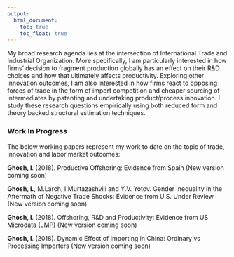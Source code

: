 ```yaml
---
output:
  html_document: 
    toc: true
    toc_float: true
---
```



My broad research agenda lies at the intersection of International Trade and Industrial Organization. More specifically, I am particularly interested in how firms' decision to fragment production globally has an effect on their R&D choices and how that ultimately affects productivity. Exploring other innovation outcomes, I am also interested in how firms react to opposing forces of trade in the form of import competition and cheaper sourcing of intermediates by patenting and undertaking product/process innovation. I study these research questions empirically using both reduced form and theory backed structural estimation techniques. 

### Work In Progress

The below working papers represent my work to date on the topic of trade, innovation and labor market outcomes:

**Ghosh, I**. (2018). Productive Offshoring: Evidence from Spain (New version coming soon)

**Ghosh, I.**, M.Larch, I.Murtazashvili and Y.V. Yotov. Gender Inequality in the Aftermath of Negative Trade Shocks: Evidence from U.S. Under Review (New version coming soon)

**Ghosh, I**. (2018). Offshoring, R&D and Productivity: Evidence from US Microdata (JMP) (New version coming soon)

**Ghosh, I**. (2018). Dynamic Effect of Importing in China: Ordinary vs Processing Importers (New version coming soon)
